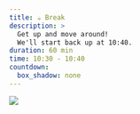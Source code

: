 ```yaml
---
title: ☕ Break
description: >
  Get up and move around!
  We'll start back up at 10:40.
duration: 60 min
time: 10:30 - 10:40
countdown:
  box_shadow: none
---
```


![](slides/img/eva-coffee.png)